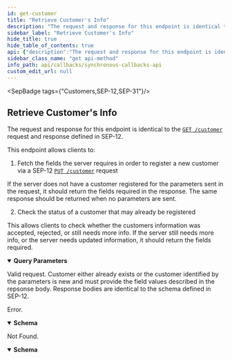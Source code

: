 ```yaml
---
id: get-customer
title: "Retrieve Customer's Info"
description: "The request and response for this endpoint is identical to the"
sidebar_label: "Retrieve Customer's Info"
hide_title: true
hide_table_of_contents: true
api: {"description":"The request and response for this endpoint is identical to the \n[`GET /customer`](https://github.com/stellar/stellar-protocol/blob/master/ecosystem/sep-0012.md#customer-get) \nrequest and response defined in SEP-12.\n\nThis endpoint allows clients to:\n\n  1. Fetch the fields the server requires in order to register a new customer via a SEP-12 \n[`PUT /customer`](https://github.com/stellar/stellar-protocol/blob/master/ecosystem/sep-0012.md#customer-put) request\n\nIf the server does not have a customer registered for the parameters sent in the request, it should return the \nfields required in the response. The same response should be returned when no parameters are sent.\n\n  2. Check the status of a customer that may already be registered\n\nThis allows clients to check whether the customers information was accepted, rejected, or still needs more info. \nIf the server still needs more info, or the server needs updated information, it should return the fields required.\n","tags":["Customers","SEP-12","SEP-31"],"operationId":"getCustomer","parameters":[{"in":"query","name":"id","description":"The ID of the customer as returned in the response of a previous PUT request.","schema":{"type":"string"}},{"in":"query","name":"account","description":"The Stellar or Muxed Account authenticated with the Platform via SEP-10.","schema":{"type":"string"}},{"in":"query","name":"memo","description":"The memo value identifying a customer with a shared account, where the shared account is `account`.","schema":{"type":"string"}},{"in":"query","name":"memo_type","description":"The type of memo used to identify a customer with a shared account.","schema":{"type":"string","enum":["id","hash","text"]}},{"in":"query","name":"type","description":"The type of action the customer is being KYCd for. See the \n[Type Specification](https://github.com/stellar/stellar-protocol/blob/master/ecosystem/sep-0012.md#type-specification)\ndocumented in SEP-12.\n","schema":{"type":"string"}},{"in":"query","name":"lang","description":"Defaults to `en`. Language code specified using ISO 639-1. Human readable descriptions, choices, and \nmessages should be in this language.\n","schema":{"type":"string"}}],"responses":{"200":{"description":"Valid request. Customer either already exists or the customer identified by the parameters is new and must \nprovide the field values described in the repsonse body. Response bodies are identical to the schema defined \nin SEP-12.\n"},"400":{"description":"Error.","content":{"application/json":{"schema":{"type":"object","properties":{"error":{"type":"string"},"id":{"type":"string"}},"required":["error"],"title":"Error"}}}},"404":{"description":"Not Found.","content":{"application/json":{"schema":{"type":"object","properties":{"error":{"type":"string"},"id":{"type":"string"}},"required":["error"],"title":"Error"}}}}},"method":"get","path":"/customer","info":{"version":"2.0.0","description":"The Synchronous Callbacks API specification for the Stellar Anchor Platform project.\n\nThe Synchronous Callbacks API defines requests made by the Platform while it is processing a request from a client application. The \nanchor's responses to these requests affect the Platform responses to the client application.\n","title":"Synchronous Callbacks API"},"postman":{"name":"Retrieve Customer's Info","description":{"content":"The request and response for this endpoint is identical to the \n[`GET /customer`](https://github.com/stellar/stellar-protocol/blob/master/ecosystem/sep-0012.md#customer-get) \nrequest and response defined in SEP-12.\n\nThis endpoint allows clients to:\n\n  1. Fetch the fields the server requires in order to register a new customer via a SEP-12 \n[`PUT /customer`](https://github.com/stellar/stellar-protocol/blob/master/ecosystem/sep-0012.md#customer-put) request\n\nIf the server does not have a customer registered for the parameters sent in the request, it should return the \nfields required in the response. The same response should be returned when no parameters are sent.\n\n  2. Check the status of a customer that may already be registered\n\nThis allows clients to check whether the customers information was accepted, rejected, or still needs more info. \nIf the server still needs more info, or the server needs updated information, it should return the fields required.\n","type":"text/plain"},"url":{"path":["customer"],"host":["{{baseUrl}}"],"query":[{"disabled":false,"description":{"content":"The ID of the customer as returned in the response of a previous PUT request.","type":"text/plain"},"key":"id","value":""},{"disabled":false,"description":{"content":"The Stellar or Muxed Account authenticated with the Platform via SEP-10.","type":"text/plain"},"key":"account","value":""},{"disabled":false,"description":{"content":"The memo value identifying a customer with a shared account, where the shared account is `account`.","type":"text/plain"},"key":"memo","value":""},{"disabled":false,"description":{"content":"The type of memo used to identify a customer with a shared account.","type":"text/plain"},"key":"memo_type","value":""},{"disabled":false,"description":{"content":"The type of action the customer is being KYCd for. See the \n[Type Specification](https://github.com/stellar/stellar-protocol/blob/master/ecosystem/sep-0012.md#type-specification)\ndocumented in SEP-12.\n","type":"text/plain"},"key":"type","value":""},{"disabled":false,"description":{"content":"Defaults to `en`. Language code specified using ISO 639-1. Human readable descriptions, choices, and \nmessages should be in this language.\n","type":"text/plain"},"key":"lang","value":""}],"variable":[]},"header":[{"key":"Accept","value":"application/json"}],"method":"GET"}}
sidebar_class_name: "get api-method"
info_path: api/callbacks/synchronous-callbacks-api
custom_edit_url: null
---
```



<SepBadge tags={"Customers,SEP-12,SEP-31"}/>


## Retrieve Customer's Info



The request and response for this endpoint is identical to the 
[`GET /customer`](https://github.com/stellar/stellar-protocol/blob/master/ecosystem/sep-0012.md#customer-get) 
request and response defined in SEP-12.

This endpoint allows clients to:

  1. Fetch the fields the server requires in order to register a new customer via a SEP-12 
[`PUT /customer`](https://github.com/stellar/stellar-protocol/blob/master/ecosystem/sep-0012.md#customer-put) request

If the server does not have a customer registered for the parameters sent in the request, it should return the 
fields required in the response. The same response should be returned when no parameters are sent.

  2. Check the status of a customer that may already be registered

This allows clients to check whether the customers information was accepted, rejected, or still needs more info. 
If the server still needs more info, or the server needs updated information, it should return the fields required.


<details style={{"marginBottom":"1rem"}} data-collapsed={false} open={true}><summary style={{}}><strong>Query Parameters</strong></summary><div><ul><ParamsItem className={"paramsItem"} param={{"in":"query","name":"id","description":"The ID of the customer as returned in the response of a previous PUT request.","schema":{"type":"string"}}}></ParamsItem><ParamsItem className={"paramsItem"} param={{"in":"query","name":"account","description":"The Stellar or Muxed Account authenticated with the Platform via SEP-10.","schema":{"type":"string"}}}></ParamsItem><ParamsItem className={"paramsItem"} param={{"in":"query","name":"memo","description":"The memo value identifying a customer with a shared account, where the shared account is `account`.","schema":{"type":"string"}}}></ParamsItem><ParamsItem className={"paramsItem"} param={{"in":"query","name":"memo_type","description":"The type of memo used to identify a customer with a shared account.","schema":{"type":"string","enum":["id","hash","text"]}}}></ParamsItem><ParamsItem className={"paramsItem"} param={{"in":"query","name":"type","description":"The type of action the customer is being KYCd for. See the \n[Type Specification](https://github.com/stellar/stellar-protocol/blob/master/ecosystem/sep-0012.md#type-specification)\ndocumented in SEP-12.\n","schema":{"type":"string"}}}></ParamsItem><ParamsItem className={"paramsItem"} param={{"in":"query","name":"lang","description":"Defaults to `en`. Language code specified using ISO 639-1. Human readable descriptions, choices, and \nmessages should be in this language.\n","schema":{"type":"string"}}}></ParamsItem></ul></div></details><div><ApiTabs><TabItem label={"200"} value={"200"}><div>

Valid request. Customer either already exists or the customer identified by the parameters is new and must 
provide the field values described in the repsonse body. Response bodies are identical to the schema defined 
in SEP-12.


</div><div></div></TabItem><TabItem label={"400"} value={"400"}><div>

Error.

</div><div><MimeTabs schemaType={"response"}><TabItem label={"application/json"} value={"application/json"}><SchemaTabs><TabItem label={"Schema"} value={"Schema"}><details style={{}} data-collapsed={false} open={true}><summary style={{"textAlign":"left"}}><strong>Schema</strong></summary><div style={{"textAlign":"left","marginLeft":"1rem"}}></div><ul style={{"marginLeft":"1rem"}}><SchemaItem collapsible={false} name={"error"} required={true} schemaName={"string"} qualifierMessage={undefined} schema={{"type":"string"}}></SchemaItem><SchemaItem collapsible={false} name={"id"} required={false} schemaName={"string"} qualifierMessage={undefined} schema={{"type":"string"}}></SchemaItem></ul></details></TabItem><TabItem label={"Example (from schema)"} value={"Example (from schema)"}><ResponseSamples responseExample={"{\n  \"error\": \"string\",\n  \"id\": \"string\"\n}"} language={"json"}></ResponseSamples></TabItem></SchemaTabs></TabItem></MimeTabs></div></TabItem><TabItem label={"404"} value={"404"}><div>

Not Found.

</div><div><MimeTabs schemaType={"response"}><TabItem label={"application/json"} value={"application/json"}><SchemaTabs><TabItem label={"Schema"} value={"Schema"}><details style={{}} data-collapsed={false} open={true}><summary style={{"textAlign":"left"}}><strong>Schema</strong></summary><div style={{"textAlign":"left","marginLeft":"1rem"}}></div><ul style={{"marginLeft":"1rem"}}><SchemaItem collapsible={false} name={"error"} required={true} schemaName={"string"} qualifierMessage={undefined} schema={{"type":"string"}}></SchemaItem><SchemaItem collapsible={false} name={"id"} required={false} schemaName={"string"} qualifierMessage={undefined} schema={{"type":"string"}}></SchemaItem></ul></details></TabItem><TabItem label={"Example (from schema)"} value={"Example (from schema)"}><ResponseSamples responseExample={"{\n  \"error\": \"string\",\n  \"id\": \"string\"\n}"} language={"json"}></ResponseSamples></TabItem></SchemaTabs></TabItem></MimeTabs></div></TabItem></ApiTabs></div>
